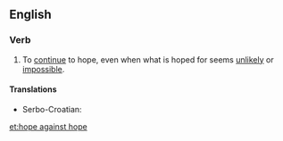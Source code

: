 ==English==

===Verb===
{{infl|en|verb|head=to [[hope]] [[against]] hope}}

# {{idiomatic}} To [[continue]] to hope, even when what is hoped for seems [[unlikely]] or [[impossible]].

====Translations====
{{trans-top|}}
{{trans-mid}}
* Serbo-Croatian: {{t|sh|uzaludno se nadati}}
{{trans-bottom}}



[[et:hope against hope]]